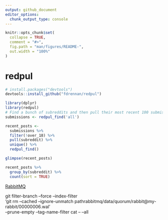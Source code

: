 ```yaml
---
output: github_document
editor_options: 
  chunk_output_type: console
---
```


```r
knitr::opts_chunk$set(
  collapse = TRUE,
  comment = "#>",
  fig.path = "man/figures/README-",
  out.width = "100%"
)
```

# redpul

``` r
# install.packages("devtools")
devtools::install_github("fdrennan/redpul")
```

```r

library(dplyr)
library(redpul)
# Find a bunch of subreddits and then pull their most recent 100 submissions
submissions <- redpul_find('all')

recent_posts <-
  submissions %>%
  filter(!over_18) %>%
  pull(subreddit) %>%
  unique() %>%
  redpul_find()

glimpse(recent_posts)

recent_posts %>%
  group_by(subreddit) %>%
  count(sort = TRUE)

```
[RabbitMQ](http://localhost:15672/)


git filter-branch --force --index-filter \
  'git rm --cached --ignore-unmatch pathrabbitmq/data/quorum/rabbit@my-rabbit/00000006.wal' \
  --prune-empty --tag-name-filter cat -- --all
